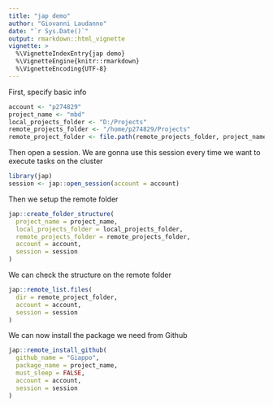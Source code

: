 ```yaml
---
title: "jap demo"
author: "Giovanni Laudanno"
date: "`r Sys.Date()`"
output: rmarkdown::html_vignette
vignette: >
  %\VignetteIndexEntry{jap demo}
  %\VignetteEngine{knitr::rmarkdown}
  %\VignetteEncoding{UTF-8}
---
```


First, specify basic info

```r
account <- "p274829"
project_name <- "mbd"
local_projects_folder <- "D:/Projects"
remote_projects_folder <- "/home/p274829/Projects"
remote_project_folder <- file.path(remote_projects_folder, project_name)
```

Then open a session. We are gonna use this session every time we want to
execute tasks on the cluster

```r
library(jap)
session <- jap::open_session(account = account)
```

Then we setup the remote folder

```r
jap::create_folder_structure(
  project_name = project_name,
  local_projects_folder = local_projects_folder,
  remote_projects_folder = remote_projects_folder,
  account = account,
  session = session
)
```

We can check the structure on the remote folder

```r
jap::remote_list.files(
  dir = remote_project_folder,
  account = account,
  session = session
)
```

We can now install the package we need from Github

```r
jap::remote_install_github(
  github_name = "Giappo",
  package_name = project_name,
  must_sleep = FALSE,
  account = account,
  session = session
)
```
